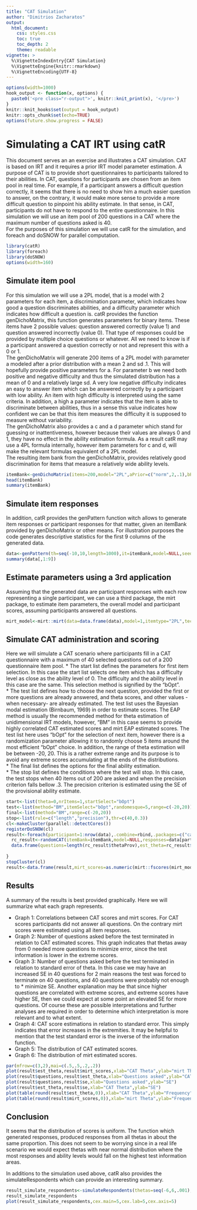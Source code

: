 ```yaml
---
title: "CAT Simulation"
author: "Dimitrios Zacharatos"
output:
  html_document:
    css: styles.css
    toc: true
    toc_depth: 2
    theme: readable
vignette: >
  %\VignetteIndexEntry{CAT Simulation}
  %\VignetteEngine{knitr::rmarkdown}
  %\VignetteEncoding{UTF-8}
---
```


```r
options(width=1000)
hook_output <- function(x, options) {
  paste0('<pre class="r-output">', knitr::knit_print(x), '</pre>')
}
knitr::knit_hooks$set(output = hook_output)
knitr::opts_chunk$set(echo=TRUE)
options(future.show.progress = FALSE)
```

# Simulating a CAT IRT using catR

This document serves an an exercise and illustrates a CAT simulation. CAT is based on IRT and it requires a prior IRT model parameter estimation. A purpose of CAT is to provide short questionnaires to participants tailored to their abilities. In CAT, questions for participants are chosen from an item pool in real time. For example, if a participant answers a difficult question correctly, it seems that there is no need to show him a much easier question to answer, on the contrary, it would make more sense to provide a more difficult question to pinpoint his ability estimate. In that sense, in CAT, participants do not have to respond to the entire questionnaire. In this simulation we will use an item pool of 200 questions in a CAT where the maximum number of questions asked is 40.  
For the purposes of this simulation we will use catR for the simulation, and foreach and doSNOW for parallel computation.

```r
library(catR)
library(foreach)
library(doSNOW)
options(width=160)
```

## Simulate item pool

For this simulation we will use a 2PL model, that is a model with 2 parameters for each item, a discrimination parameter, which indicates how good a question discriminates abilities, and a difficulty parameter which indicates how difficult a question is. catR provides the function genDichoMatrix, this function generates parameters for binary items. These items have 2 possible values: question answered correctly (value 1) and question answered incorrectly (value 0). That type of responses could be provided by multiple choice questions or whatever. All we need to know is if a participant answered a question correctly or not and represent this with a 0 or 1.  
The genDichoMatrix will generate 200 items of a 2PL model with parameter a modeled after a prior distribution with a mean 2 and sd .1. This will hopefully provide positive parameters for a. For parameter b we need both positive and negative difficulty and thus the simulated distribution has a mean of 0 and a relatively large sd. A very low negative difficulty indicates an easy to answer item which can be answered correctly by a participant with low ability. An item with high difficulty is interpreted using the same criteria. In addition, a high a parameter indicates that the item is able to discriminate between abilities, thus in a sense this value indicates how confident we can be that this item measures the difficulty it is supposed to measure without variability.  
The genDichoMatrix also provides a c and a d parameter which stand for guessing or inattentiveness, however because their values are always 0 and 1, they have no effect in the ability estimation formula. As a result catR may use a 4PL formula internally, however item parameters for c and d, will make the relevant formulas equivalent of a 2PL model.  
The resulting item bank from the genDichoMatrix, provides relatively good discrimination for items that measure a relatively wide ability levels.  

```r
itemBank<-genDichoMatrix(items=200,model="2PL",aPrior=c("norm",2,.1),bPrior=c("norm",0,4))
head(itemBank)
summary(itemBank)
```

## Simulate item responses

In addition, catR provides the genPattern function witch allows to generate item responses or participant responses for that matter, given an itemBank provided by genDichoMatrix or other means. For illustration purposes the code generates descriptive statistics for the first 9 columns of the generated data.  

```r
data<-genPattern(th=seq(-10,10,length=1000),it=itemBank,model=NULL,seed=1)
summary(data[,1:9])
```

## Estimate parameters using a 3rd application

Assuming that the generated data are participant responses with each row representing a single participant, we can use a third package, the mirt package, to estimate item parameters, the overall model and participant scores, assuming participants answered all questions.  

```r
mirt_model<-mirt::mirt(data=data.frame(data),model=1,itemtype="2PL",technical=list(theta_lim=c(-6,6),NCYCLES=10000))
```

## Simulate CAT administration and scoring

Here we will simulate a CAT scenario where participants fill in a CAT questionnaire with a maximum of 40 selected questions out of a 200 questionnaire item pool.
* The start list defines the parameters for first item selection. In this case the start list selects one item which has a difficulty level as close as the ability level of 0. The difficulty and the ability level in this case are the same. This selection method is signified by the "bOpt".  
* The test list defines how to choose the next question, provided the first or more questions are already answered, and theta scores, and other values -when necessary- are already estimated. The test list uses the Bayesian modal estimation (Birnbaum, 1969) in order to estimate scores. The EAP method is usually the recommended method for theta estimation of unidimensional IRT models, however, "BM" in this case seems to provide highly correlated CAT estimated scores and mirt EAP estimated scores. The test list here uses "bOpt" for the selection of next item, however there is a randomization parameter allowing it to randomly choose 5 items around the most efficient "bOpt" choice. In addition, the range of theta estimation will be between -20, 20. This is a rather extreme range and its purpose is to avoid any extreme scores accumulating at the ends of the distributions.  
* The final list defines the options for the final ability estimation.  
* The stop list defines the conditions where the test will stop. In this case, the test stops when 40 items out of 200 are asked and when the precision criterion falls bellow .3. The precision criterion is estimated using the SE of the provisional ability estimate.  

```r
start<-list(theta=0,nrItems=1,startSelect="bOpt")
test<-list(method="BM",itemSelect="bOpt",randomesque=5,range=c(-20,20))
final<-list(method="BM",range=c(-20,20))
stop<-list(rule=c("length","precision"),thr=c(40,0.3))
cl<-makeCluster(parallel::detectCores())
registerDoSNOW(cl)
result<-foreach(participant=1:nrow(data),.combine=rbind,.packages=c("catR")) %dopar% {
  rc_result<-randomCAT(itemBank=itemBank,model=NULL,responses=data[participant,],start=start,test=test,stop=stop,final=final)
  data.frame(questions=length(rc_result$thetaProv),est_theta=rc_result$thFinal,se=rc_result$seFinal)
  
}
stopCluster(cl)
result<-data.frame(result,mirt_scores=as.numeric(mirt::fscores(mirt_model)))
```

## Results

A summary of the results is best provided graphically. Here we will summarize what each graph represents.  

* Graph 1: Correlations between CAT scores and mirt scores. For CAT scores participants did not answer all questions. On the contrary mirt scores were estimated using all item responses.  
* Graph 2: Number of questions asked before the test terminated in relation to CAT estimated scores. This graph indicates that thetas away from 0 needed more questions to minimize error, since the test information is lower in the extreme scores.  
* Graph 3: Number of questions asked before the test terminated in relation to standard error of theta. In this case we may have an increased SE in 40 questions for 2 main reasons the test was forced to terminate on 40 questions, and 40 questions were probably not enough to * minimize SE. Another explanation may be that since higher questions are correlated with extreme scores, and extreme scores have higher SE, then we could expect at some point an elevated SE for more questions. Of course these are possible interpretations and further analyses are required in order to determine which interpretation is more relevant and to what extent.  
* Graph 4: CAT score estimations in relation to standard error. This simply indicates that error increases in the extremities. It may be helpful to mention that the test standard error is the inverse of the information function.  
* Graph 5: The distribution of CAT estimated scores.  
* Graph 6: The distribution of mirt estimated scores.  

```r
par(mfrow=c(3,2),mai=c(.5,.5,.2,.2))
plot(result$est_theta,result$mirt_scores,xlab="CAT Theta",ylab="mirt Theta",main=paste("Pearson r",round(cor(result$est_theta,result$mirt_scores),4)))
plot(result$questions,result$est_theta,xlab="Questions asked",ylab="CAT Theta")
plot(result$questions,result$se,xlab="Questions asked",ylab="SE")
plot(result$est_theta,result$se,xlab="CAT Theta",ylab="SE")
plot(table(round(result$est_theta,0)),xlab="CAT Theta",ylab="Frequency",main="")
plot(table(round(result$mirt_scores,0)),xlab="mirt Theta",ylab="Frequency",main="")
```

## Conclusion

It seems that the distribution of scores is uniform. The function which generated responses, produced responses from all thetas in about the same proportion. This does not seem to be worrying since in a real life scenario we would expect thetas with near normal distribution where the most responses and ability levels would fall on the highest test information areas.  

In additions to the simulation used above, catR also provides the simulateRespondents which can provide an interesting summary.

```r
result_simulate_respondents<-simulateRespondents(thetas=seq(-6,6,.001),itemBank=itemBank,genSeed=NULL,start=start,test=test,stop=stop,final=final)
result_simulate_respondents
plot(result_simulate_respondents,cex.main=5,cex.lab=5,cex.axis=5)
```

